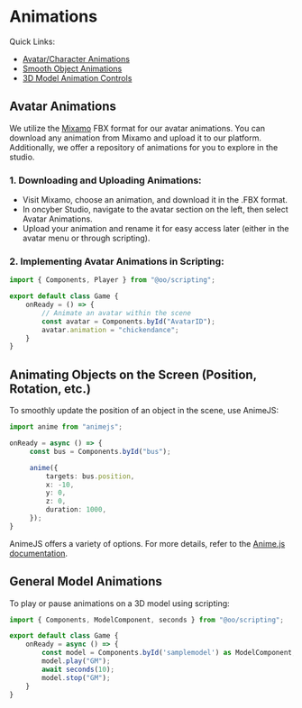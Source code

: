 # Animations

Quick Links:
- [Avatar/Character Animations](#avatar)
- [Smooth Object Animations](#anime)
- [3D Model Animation Controls](#3d-model)

<a name="avatar"></a>
## Avatar Animations

We utilize the [Mixamo](https://www.mixamo.com/) FBX format for our avatar animations. You can download any animation from Mixamo and upload it to our platform. Additionally, we offer a repository of animations for you to explore in the studio.

### 1. Downloading and Uploading Animations:
   - Visit Mixamo, choose an animation, and download it in the .FBX format.
   - In oncyber Studio, navigate to the avatar section on the left, then select Avatar Animations.
   - Upload your animation and rename it for easy access later (either in the avatar menu or through scripting).

### 2. Implementing Avatar Animations in Scripting:

   ```ts
   import { Components, Player } from "@oo/scripting";

   export default class Game {
       onReady = () => {
           // Animate an avatar within the scene
           const avatar = Components.byId("AvatarID");
           avatar.animation = "chickendance";
       }
   }
   ```
<a name="anime"></a>
## Animating Objects on the Screen (Position, Rotation, etc.)

To smoothly update the position of an object in the scene, use AnimeJS:

   ```ts
   import anime from "animejs";

   onReady = async () => {
        const bus = Components.byId("bus");

        anime({
            targets: bus.position,
            x: -10,
            y: 0,
            z: 0,
            duration: 1000,
        });
   }
   ```

AnimeJS offers a variety of options. For more details, refer to the [Anime.js documentation](https://animejs.com/documentation/).

<a name="3d-model"></a>
## General Model Animations

To play or pause animations on a 3D model using scripting:

   ```ts
   import { Components, ModelComponent, seconds } from "@oo/scripting";

   export default class Game {
       onReady = async () => {
           const model = Components.byId('samplemodel') as ModelComponent;
           model.play("GM");
           await seconds(10);
           model.stop("GM");
       }
   }
   ```
